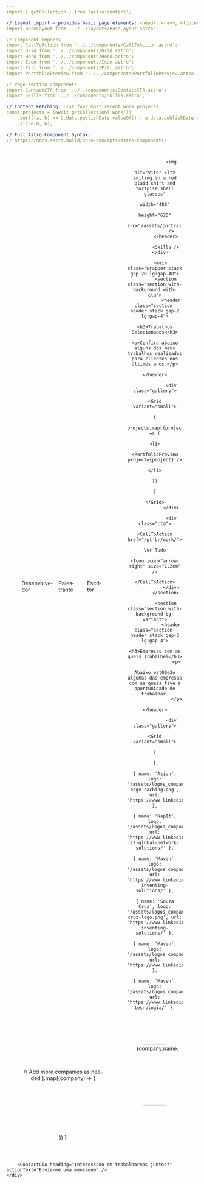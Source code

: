 ```yaml
---
import { getCollection } from 'astro:content';

// Layout import — provides basic page elements: <head>, <nav>, <footer> etc.
import BaseLayout from '../../layouts/BaseLayout.astro';

// Component Imports
import CallToAction from '../../components/CallToAction.astro';
import Grid from '../../components/Grid.astro';
import Hero from '../../components/Hero.astro';
import Icon from '../../components/Icon.astro';
import Pill from '../../components/Pill.astro';
import PortfolioPreview from '../../components/PortfolioPreview.astro';

// Page section components
import ContactCTA from '../../components/ContactCTA.astro';
import Skills from '../../components/Skills.astro';

// Content Fetching: List four most recent work projects
const projects = (await getCollection('work'))
	.sort((a, b) => b.data.publishDate.valueOf() - a.data.publishDate.valueOf())
	.slice(0, 6);

// Full Astro Component Syntax:
// https://docs.astro.build/core-concepts/astro-components/
---
```


<BaseLayout lang="pt-BR">
	<div class="stack gap-20 lg:gap-48">
		<div class="wrapper stack gap-8 lg:gap-20">
			<header class="hero">
				<Hero
					title="Vitor Eltz"
					tagline="Sou um Especialista em Gerenciamento de Produto baseado no Brasil, trabalhando com Edge Computing & Serverless"
					align="start"
				>
					<div class="roles">
						<Pill><Icon icon="code" size="1.33em" /> Desenvolvedor</Pill>
						<Pill><Icon icon="microphone-stage" size="1.33em" /> Palestrante</Pill>
						<Pill><Icon icon="pencil-line" size="1.33em" /> Escritor</Pill>
					</div>
				</Hero>

				<img
					alt="Vitor Eltz smiling in a red plaid shirt and tortoise shell glasses"
					width="480"
					height="620"
					src="/assets/portrait.jpg"
				/>
			</header>

			<Skills />
		</div>

		<main class="wrapper stack gap-20 lg:gap-48">
			<section class="section with-background with-cta">
				<header class="section-header stack gap-2 lg:gap-4">
					<h3>Trabalhos Selecionados</h3>
					<p>Confira abaixo alguns dos meus trabalhos realizados para clientes nos últimos anos.</p>
				</header>

				<div class="gallery">
					<Grid variant="small">
						{
							projects.map((project) => (
								<li>
									<PortfolioPreview project={project} />
								</li>
							))
						}
					</Grid>
				</div>

				<div class="cta">
					<CallToAction href="/pt-br/work/">
						Ver Tudo
						<Icon icon="arrow-right" size="1.2em" />
					</CallToAction>
				</div>
			</section>

			<section class="section with-background bg-variant">
				<header class="section-header stack gap-2 lg:gap-4">
					<h3>Empresas com as quais Trabalhei</h3>
					<p>
						Abaixo est00e3o algumas das empresas com as quais tive a oportunidade de trabalhar.
					</p>
				</header>
			
				<div class="gallery">
					<Grid variant="small">
						{
							[
								{ name: 'Azion', logo: '/assets/logos_company/azion-edge-caching.png', url: 'https://www.linkedin.com/company/aziontech/' },
								{ name: 'NapIt', logo: '/assets/logos_company/updated_image.png', url: 'https://www.linkedin.com/company/nap-it-global-network-solutions/' },
								{ name: 'Maven', logo: '/assets/logos_company/maven.png', url: 'https://www.linkedin.com/company/maven-inventing-solutions/' },
								{ name: 'Souza Cruz', logo: '/assets/logos_company/souza-cruz-logo.png', url: 'https://www.linkedin.com/company/maven-inventing-solutions/' },
								{ name: 'Maven', logo: '/assets/logos_company/vensis.png', url: 'https://www.linkedin.com/company/vensis/' },
								{ name: 'Maven', logo: '/assets/logos_company/Anexo.png', url: 'https://www.linkedin.com/company/anexo-tecnologia/' },
// Add more companies as needed
							].map((company) => (
								<li class="mention-card">
									<a href={company.url} target="_blank" rel="noopener noreferrer">
										<img src={company.logo} alt={company.name} />
									</a>
								</li>
							))
						}
					</Grid>
				</div>
			</section>
		</main>

		<ContactCTA heading="Interessado em trabalharmos juntos?" actionText="Envie-me uma mensagem" />
	</div>
</BaseLayout>

<style>
	.hero {
		display: flex;
		flex-direction: column;
		align-items: center;
		gap: 2rem;
	}

	.roles {
		display: none;
	}

	.hero img {
		aspect-ratio: 5 / 4;
		object-fit: cover;
		object-position: top;
		border-radius: 1.5rem;
		box-shadow: var(--shadow-md);
	}

	@media (min-width: 50em) {
		.hero {
			display: grid;
			grid-template-columns: 6fr 4fr;
			padding-inline: 2.5rem;
			gap: 3.75rem;
		}

		.roles {
			margin-top: 0.5rem;
			display: flex;
			gap: 0.5rem;
		}

		.hero img {
			aspect-ratio: 3 / 4;
			border-radius: 4.5rem;
			object-fit: cover;
		}
	}

	/* ====================================================== */

	.section {
		display: grid;
		gap: 2rem;
	}

	.with-background {
		position: relative;
	}

	.with-background::before {
		--hero-bg: var(--bg-image-subtle-2);

		content: '';
		position: absolute;
		pointer-events: none;
		left: 50%;
		width: 100vw;
		aspect-ratio: calc(2.25 / var(--bg-scale));
		top: 0;
		transform: translateY(-75%) translateX(-50%);
		background:
			url('/assets/backgrounds/bg-background-1440w.jpg') top center/220px repeat,
			var(--hero-bg) center center / var(--bg-gradient-size) no-repeat,
			var(--gray-999);
		background-blend-mode: overlay, normal, normal, normal;
		mix-blend-mode: var(--bg-blend-mode);
		z-index: -1;
	}

	.with-background.bg-variant::before {
		--hero-bg: var(--bg-image-subtle-1);
	}

	.section-header {
		justify-self: center;
		text-align: center;
		max-width: 50ch;
		font-size: var(--text-md);
		color: var(--gray-300);
	}

	.section-header h3 {
		font-size: var(--text-2xl);
	}

	@media (min-width: 50em) {
		.section {
			grid-template-columns: repeat(4, 1fr);
			grid-template-areas: 'header header header header' 'gallery gallery gallery gallery';
			gap: 5rem;
		}

		.section.with-cta {
			grid-template-areas: 'header header header cta' 'gallery gallery gallery gallery';
		}

		.section-header {
			grid-area: header;
			font-size: var(--text-lg);
		}

		.section-header h3 {
			font-size: var(--text-4xl);
		}

		.with-cta .section-header {
			justify-self: flex-start;
			text-align: left;
		}

		.gallery {
			grid-area: gallery;
		}

		.cta {
			grid-area: cta;
		}
	}

	/* ====================================================== */

	.mention-card {
		display: flex;
		height: flex; /* Adjust height as needed */
		justify-content: center;
		align-items: center;
		text-align: center;
		border: 1px solid var(--gray-800);
		border-radius: 1.5rem;
		color: var(--gray-300);
		background: var(--gradient-subtle);
		box-shadow: var(--shadow-sm);
		padding: 1rem;
		overflow: hidden; /* Ensure the content does not spill out */ /* Add some padding */
	}

	.mention-card img {
	max-width: 100%; /* Ensure the logo fits within the card */
	max-height: 100%; /* Ensure the logo's height does not exceed the card */
	width: 12rem; /* Maintain aspect ratio */
	height: 10rem; /* Maintain aspect ratio */
	object-fit: contain; /* Ensure the image is scaled to be as large as possible without cropping or stretching */
	}

	@media (max-width: 600px) {
	.mention-card {
		padding: 0.5rem; /* Reduce padding on smaller screens */
	}
}
</style>
